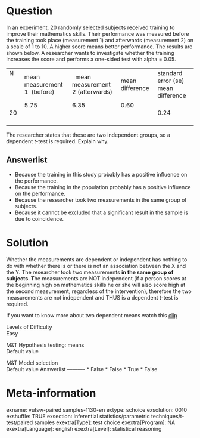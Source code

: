 Question
========
In an experiment, 20 randomly selected subjects received training to
improve their mathematics skills. Their performance was measured before
the training took place (measurement 1) and afterwards (measurement 2)
on a scale of 1 to 10. A higher score means better performance. The
results are shown below. A researcher wants to investigate whether the
training increases the score and performs a one-sided test with alpha =
0.05.  
  
  

<table>
<tbody>
<tr class="odd">
<td>N               </td>
<td>mean measurement 1  (before)</td>
<td>  mean measurement 2 (afterwards)</td>
<td>mean difference</td>
<td>standard error (se) mean difference</td>
</tr>
<tr class="even">
<td>20</td>
<td>5.75                                                </td>
<td>6.35                                                       </td>
<td>0.60                               </td>
<td>0.24</td>
</tr>
</tbody>
</table>

  
  
The researcher states that these are two independent groups, so a
dependent *t*-test is required. Explain why.

Answerlist
----------
* Because the training in this study probably has a positive influence on
  the performance.
* Because the training in the population probably has a positive influence
  on the performance.
* Because the researcher took two measurements in the same group of
  subjects.
* Because it cannot be excluded that a significant result in the sample is
  due to coincidence.

Solution
========





Whether the measurements are dependent or independent has nothing to do
with whether there is or there is not an association between the X and
the Y. The researcher took two measurements **in the same group of
subjects. T**he measurements are NOT independent (if a person scores at
the beginning high on mathematics skills he or she will also score high
at the second measurement, regardless of the intervention), therefore
the two measurements are not independent and THUS is a dependent
*t-*test is required.  
  
  
If you want to know more about two dependent means watch this
[clip](https://www.youtube.com/watch?v=UyQuY-uo918&index=8&list=PLyLpEs0x9Bnl2e68nd7M6lecUqUNu2Sgn)





Levels of Difficulty  
Easy

M&T Hypothesis testing: means  
Default value

M&T Model selection  
Default value
Answerlist
----------
* False
* False
* True
* False

Meta-information
================
exname: vufsw-paired samples-1130-en
extype: schoice
exsolution: 0010
exshuffle: TRUE
exsection: inferential statistics/parametric techniques/t-test/paired samples
exextra[Type]: test choice
exextra[Program]: NA
exextra[Language]: english
exextra[Level]: statistical reasoning


